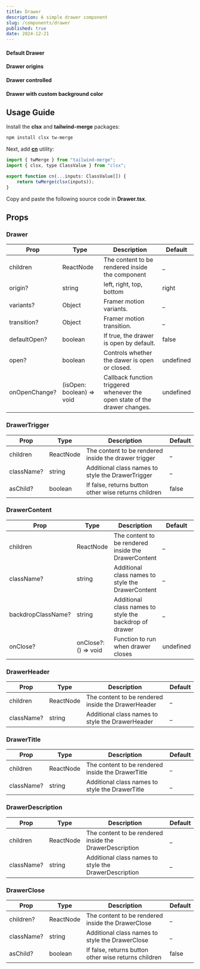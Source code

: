 ```yaml
---
title: Drawer
description: A simple drawer component
slug: /components/drawer
published: true
date: 2024-12-21
---
```



#### Default Drawer
<ComponentCodePreview category="examples" name="drawer-default" />

#### Drawer origins
<ComponentCodePreview category="examples" name="drawer-origins" />

#### Drawer controlled
<ComponentCodePreview category="examples" name="drawer-controlled" />

#### Drawer with custom background color
<ComponentCodePreview category="examples" name="drawer-custom-background" />


## Usage Guide

Install the **clsx** and **tailwind-merge** packages:
```bash
npm install clsx tw-merge
```

Next, add [**cn**](https://github.com/yogendrarana/craftui/blob/master/src/lib/utils.ts) utility:
```jsx
import { twMerge } from "tailwind-merge";
import { clsx, type ClassValue } from "clsx";

export function cn(...inputs: ClassValue[]) {
    return twMerge(clsx(inputs));
}
```

Copy and paste the following source code in **Drawer.tsx**.
<ComponentSource name="drawer" category="core" />

## Props

### Drawer

| Prop           | Type                       | Description                                                                | Default         |
| -------------  | -------------------------- | -------------------------------------------------------------------------- | --------------- |
| children       | ReactNode                  | The content to be rendered inside the component                            | _               |
| origin?        | string                     | left, right, top, bottom                                                   | right           |
| variants?      | Object                     | Framer motion variants.                                                    | _               |
| transition?    | Object                     | Framer motion transition.                                                  | _               |
| defaultOpen?   | boolean                    | If true, the drawer is open by default.                                    | false           |
| open?          | boolean                    | Controls whether the dawer is open or closed.                              | undefined       |
| onOpenChange?  | (isOpen: boolean) => void  | Callback function triggered whenever the open state of the drawer changes. | undefined       |

### DrawerTrigger

| Prop         | Type              | Description                                             | Default |
| -----------  | ----------------- | ------------------------------------------------------- | ------- |
| children     | ReactNode         | The content to be rendered inside the drawer trigger    | _       |
| className?   | string            | Additional class names to style the DrawerTrigger       | _       |
| asChild?     | boolean           | If false, returns button other wise returns children    | false   |

### DrawerContent

| Prop                 | Type                   | Description                                                          | Default     |
| -------------------  | ---------------------- | -------------------------------------------------------------------- | ----------- |
| children             | ReactNode              | The content to be rendered inside the DrawerContent                  | _           |
| className?           | string                 | Additional class names to style the DrawerContent                    | _           |
| backdropClassName?   | string                 | Additional class names to style the backdrop of drawer               | _           |
| onClose?             | onClose?: () => void   | Function to run when drawer closes                                   | undefined   |

### DrawerHeader

| Prop         | Type              | Description                                             | Default |
| -----------  | ----------------- | ------------------------------------------------------- | ------- |
| children     | ReactNode         | The content to be rendered inside the DrawerHeader      | _       |
| className?   | string            | Additional class names to style the DrawerHeader        | _       |

### DrawerTitle

| Prop         | Type              | Description                                             | Default |
| -----------  | ----------------- | ------------------------------------------------------- | ------- |
| children     | ReactNode         | The content to be rendered inside the DrawerTitle       | _       |
| className?   | string            | Additional class names to style the DrawerTitle         | _       |

### DrawerDescription

| Prop         | Type              | Description                                             | Default |
| -----------  | ----------------- | ------------------------------------------------------- | ------- |
| children     | ReactNode         | The content to be rendered inside the DrawerDescription | _       |
| className?   | string            | Additional class names to style the DrawerDescription   | _       |

### DrawerClose

| Prop         | Type              | Description                                             | Default |
| -----------  | ----------------- | ------------------------------------------------------- | ------- |
| children?    | ReactNode         | The content to be rendered inside the DrawerClose       | _       |
| className?   | string            | Additional class names to style the DrawerClose         | _       |
| asChild?     | boolean           | If false, returns button other wise returns children    | false   |